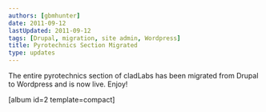 ```yaml
---
authors: [gbmhunter]
date: 2011-09-12
lastUpdated: 2011-09-12
tags: [Drupal, migration, site admin, Wordpress]
title: Pyrotechnics Section Migrated
type: updates
---
```


The entire pyrotechnics section of cladLabs has been migrated from Drupal to Wordpress and is now live. Enjoy!

[album id=2 template=compact]
